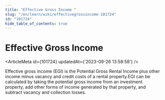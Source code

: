 ```yaml
---
title: "Effective Gross Income "
slug: "/en/learn/wiki/effectivegrossincome-101724"
id: "101724"
hide_table_of_contents: true
---
```



# Effective Gross Income 

<ArticleMeta id={101724} updatedAt={'2023-09-26 13:58:58'} />
<div className='border-solid border-b border-t-0 my-4 border-[var(--ifm-color-gray-300)]' />

Effective gross income (EGI) is the Potential Gross Rental Income plus other income minus vacancy and credit costs of a rental property.EGI can be calculated by taking the potential gross income from an investment property, add other forms of income generated by that property, and subtract vacancy and collection losses.
